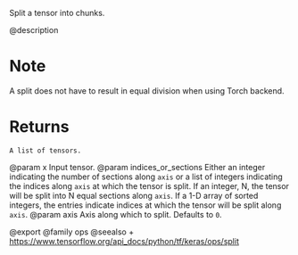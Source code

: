 Split a tensor into chunks.

@description

# Note
A split does not have to result in equal division when using
Torch backend.

# Returns
    A list of tensors.

@param x Input tensor.
@param indices_or_sections Either an integer indicating the number of
    sections along `axis` or a list of integers indicating the indices
    along `axis` at which the tensor is split.
If an integer, N, the tensor will be split into N
    equal sections along `axis`. If a 1-D array of sorted integers,
    the entries indicate indices at which the tensor will be split
    along `axis`.
@param axis Axis along which to split. Defaults to `0`.

@export
@family ops
@seealso
+ <https://www.tensorflow.org/api_docs/python/tf/keras/ops/split>
